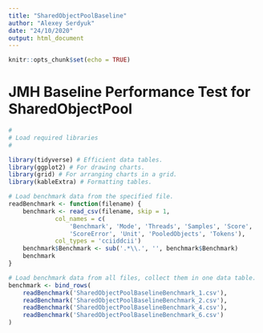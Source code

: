 ```yaml
---
title: "SharedObjectPoolBaseline"
author: "Alexey Serdyuk"
date: "24/10/2020"
output: html_document
---
```


```r
knitr::opts_chunk$set(echo = TRUE)
```

# JMH Baseline Performance Test for SharedObjectPool

```r
#
# Load required libraries
#

library(tidyverse) # Efficient data tables.
library(ggplot2) # For drawing charts.
library(grid) # For arranging charts in a grid.
library(kableExtra) # Formatting tables.
```

```r
# Load benchmark data from the specified file.
readBenchmark <- function(filename) {
    benchmark <- read_csv(filename, skip = 1,
             col_names = c(
                 'Benchmark', 'Mode', 'Threads', 'Samples', 'Score',
                 'ScoreError', 'Unit', 'PooledObjects', 'Tokens'),
             col_types = 'cciiddcii')
    benchmark$Benchmark <- sub('.*\\.', '', benchmark$Benchmark)
    benchmark
}

# Load benchmark data from all files, collect them in one data table.
benchmark <- bind_rows(
    readBenchmark('SharedObjectPoolBaselineBenchmark_1.csv'),
    readBenchmark('SharedObjectPoolBaselineBenchmark_2.csv'),
    readBenchmark('SharedObjectPoolBaselineBenchmark_4.csv'),
    readBenchmark('SharedObjectPoolBaselineBenchmark_6.csv')
)
```


